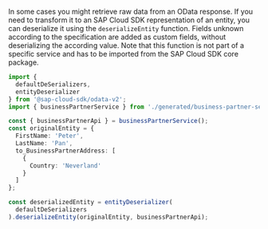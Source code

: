 In some cases you might retrieve raw data from an OData response.
If you need to transform it to an SAP Cloud SDK representation of an entity, you can deserialize it using the `deserializeEntity` function.
Fields unknown according to the specification are added as custom fields, without deserializing the according value.
Note that this function is not part of a specific service and has to be imported from the SAP Cloud SDK core package.

```ts
import {
  defaultDeSerializers,
  entityDeserializer
} from '@sap-cloud-sdk/odata-v2';
import { businessPartnerService } from './generated/business-partner-service';

const { businessPartnerApi } = businessPartnerService();
const originalEntity = {
  FirstName: 'Peter',
  LastName: 'Pan',
  to_BusinessPartnerAddress: [
    {
      Country: 'Neverland'
    }
  ]
};

const deserializedEntity = entityDeserializer(
  defaultDeSerializers
).deserializeEntity(originalEntity, businessPartnerApi);
```
